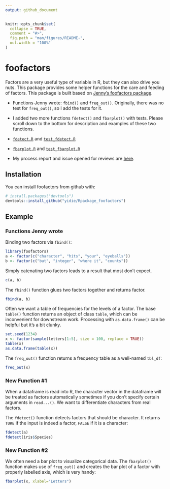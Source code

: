 ```yaml
---
output: github_document
---
```


<!-- README.md is generated from README.Rmd. Please edit that file -->

```r
knitr::opts_chunk$set(
  collapse = TRUE,
  comment = "#>",
  fig.path = "man/figures/README-",
  out.width = "100%"
)
```
# foofactors

Factors are a very useful type of variable in R, but they can also drive you nuts. This package provides some helper functions for the care and feeding of factors. This package is built based on [Jenny's foofactors package](http://stat545.com/packages06_foofactors-package.html). 

- Functions Jenny wrote: `fbind()` and `freq_out()`. Originally, there was no test for `freq_out()`, so I add the tests for it. 

- I added two more functions `fdetect()` and `fbarplot()` with tests. Please scroll down to the bottom for description and examples of these two functions.

- [`fdetect.R`](https://github.com/yidie/Rpackage_foofactors/blob/master/R/fdetect.R) and [`test_fdetect.R`](https://github.com/yidie/Rpackage_foofactors/blob/master/tests/testthat/test_fdetect.R)

- [`fbarplot.R`](https://github.com/yidie/Rpackage_foofactors/blob/master/R/fbarplot.R) and [`test_fbarplot.R`](https://github.com/yidie/Rpackage_foofactors/blob/master/tests/testthat/test_fbarplot.R)

- My process report and issue opened for reviews are [here](https://github.com/yidie/STAT545-hw-Feng-Yidie/issues/9).  


## Installation

You can install foofactors from github with:

```r
# install.packages("devtools")
devtools::install_github("yidie/Rpackage_foofactors")
```

## Example

### Functions Jenny wrote

Binding two factors via `fbind()`:

```r
library(foofactors)
a <- factor(c("character", "hits", "your", "eyeballs"))
b <- factor(c("but", "integer", "where it", "counts"))
```

Simply catenating two factors leads to a result that most don't expect.

```r
c(a, b)
```

The `fbind()` function glues two factors together and returns factor.

```r
fbind(a, b)
```

Often we want a table of frequencies for the levels of a factor. The base `table()` function returns an object of class `table`, which can be inconvenient for downstream work. Processing with `as.data.frame()` can be helpful but it's a bit clunky.

```r
set.seed(1234)
x <- factor(sample(letters[1:5], size = 100, replace = TRUE))
table(x)
as.data.frame(table(x))
```

The `freq_out()` function returns a frequency table as a well-named `tbl_df`:

```r
freq_out(x)
```

### New Function #1

When a dataframe is read into R, the character vector in the dataframe will be treated as factors automatically sometimes if you don't specify certain arguments in `read...()`. We want to differentiate characters from real factors.

The `fdetect()` function detects factors that should be character. It returns `TURE` if the input is indeed a factor, `FALSE` if it is a character:

```r
fdetect(a)
fdetect(iris$Species)
```

### New Function #2

We often need a bar plot to visualize categorical data. The `fbarplot()` function makes use of `freq_out()` and creates the bar plot of a factor with properly labelled axis, which is very handy:

```r
fbarplot(x, xlabel="Letters")
```

